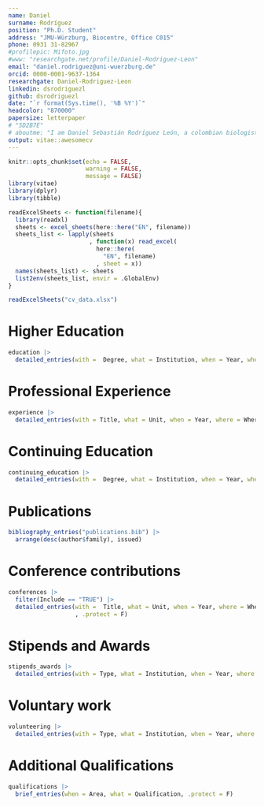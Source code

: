 ```yaml
---
name: Daniel
surname: Rodríguez
position: "Ph.D. Student"
address: "JMU-Würzburg, Biocentre, Office C015"
phone: 0931 31-82967
#profilepic: Mifoto.jpg
#www: "researchgate.net/profile/Daniel-Rodriguez-Leon"
email: "daniel.rodriguez@uni-wuerzburg.de"
orcid: 0000-0001-9637-1364
researchgate: Daniel-Rodriguez-Leon
linkedin: dsrodriguezl
github: dsrodriguezl
date: "`r format(Sys.time(), '%B %Y')`"
headcolor: "870000"
papersize: letterpaper
# "5D2B7E"
# aboutme: "I am Daniel Sebastián Rodríguez León, a colombian biologist with a great interest in Behavioral and Chemical Ecology, in particular towards the study of Social Organization and Evolution, as well as Animal Communication."
output: vitae::awesomecv
---
```


```r
knitr::opts_chunk$set(echo = FALSE,
                      warning = FALSE,
                      message = FALSE)
library(vitae)
library(dplyr)
library(tibble)

readExcelSheets <- function(filename){
  library(readxl)
  sheets <- excel_sheets(here::here("EN", filename))
  sheets_list <- lapply(sheets
                       , function(x) read_excel(
                         here::here(
                           "EN", filename)
                         , sheet = x))
  names(sheets_list) <- sheets
  list2env(sheets_list, envir = .GlobalEnv)
}

readExcelSheets("cv_data.xlsx")
```

# Higher Education

```r
education |> 
  detailed_entries(with =  Degree, what = Institution, when = Year, where = Where, why = detail, .protect = F)
```

# Professional Experience

```r
experience |> 
  detailed_entries(with = Title, what = Unit, when = Year, where = Where, why = detail, .protect = F)
```

# Continuing Education

```r
continuing_education |> 
  detailed_entries(with =  Degree, what = Institution, when = Year, where = Where, why = detail, .protect = F)
```

# Publications

```r
bibliography_entries("publications.bib") |>
  arrange(desc(author$family), issued)
```

# Conference contributions

```r
conferences |> 
  filter(Include == "TRUE") |> 
  detailed_entries(with =  Title, what = Unit, when = Year, where = Where, why = detail
                   , .protect = F)
```

# Stipends and Awards

```r
stipends_awards |>  
  detailed_entries(with = Type, what = Institution, when = Year, where = Where, .protect = F)

```

# Voluntary work

```r
volunteering |>  
  detailed_entries(with = Type, what = Institution, when = Year, where = Where, .protect = F)

```


# Additional Qualifications

```r
qualifications |> 
  brief_entries(when = Area, what = Qualification, .protect = F)
```

